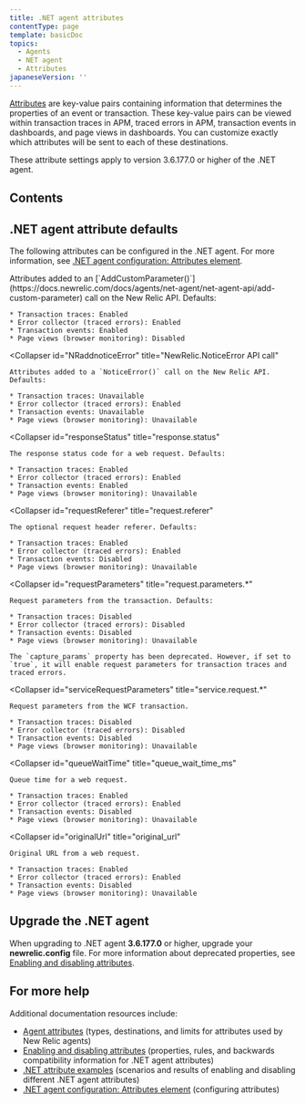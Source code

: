 ```yaml
---
title: .NET agent attributes
contentType: page
template: basicDoc
topics:
  - Agents
  - NET agent
  - Attributes
japaneseVersion: ''
---
```


[Attributes](/docs/features/agent-attributes) are key-value pairs containing information that determines the properties of an event or transaction. These key-value pairs can be viewed within transaction traces in APM, traced errors in APM, transaction events in dashboards, and page views in dashboards. You can customize exactly which attributes will be sent to each of these destinations.

These attribute settings apply to version 3.6.177.0 or higher of the .NET agent.

## Contents

## .NET agent attribute defaults

The following attributes can be configured in the .NET agent. For more information, see [.NET agent configuration: Attributes element](/docs/agents/net-agent/installation-configuration/net-agent-configuration#agent-attributes).

<CollapserGroup>
  <Collapser
    id="NRaddCustomParameter"
    title="NewRelic.AddCustomParameter API call"
  >
    Attributes added to an [`AddCustomParameter()`](https://docs.newrelic.com/docs/agents/net-agent/net-agent-api/add-custom-parameter) call on the New Relic API. Defaults:

    * Transaction traces: Enabled
    * Error collector (traced errors): Enabled
    * Transaction events: Enabled
    * Page views (browser monitoring): Disabled
  </Collapser>

  <Collapser
    id="NRaddnoticeError"
    title="NewRelic.NoticeError API call"
  >
    Attributes added to a `NoticeError()` call on the New Relic API. Defaults:

    * Transaction traces: Unavailable
    * Error collector (traced errors): Enabled
    * Transaction events: Unavailable
    * Page views (browser monitoring): Unavailable
  </Collapser>

  <Collapser
    id="responseStatus"
    title="response.status"
  >
    The response status code for a web request. Defaults:

    * Transaction traces: Enabled
    * Error collector (traced errors): Enabled
    * Transaction events: Enabled
    * Page views (browser monitoring): Unavailable
  </Collapser>

  <Collapser
    id="requestReferer"
    title="request.referer"
  >
    The optional request header referer. Defaults:

    * Transaction traces: Enabled
    * Error collector (traced errors): Enabled
    * Transaction events: Disabled
    * Page views (browser monitoring): Unavailable
  </Collapser>

  <Collapser
    id="requestParameters"
    title="request.parameters.*"
  >
    Request parameters from the transaction. Defaults:

    * Transaction traces: Disabled
    * Error collector (traced errors): Disabled
    * Transaction events: Disabled
    * Page views (browser monitoring): Unavailable

    The `capture_params` property has been deprecated. However, if set to `true`, it will enable request parameters for transaction traces and traced errors.
  </Collapser>

  <Collapser
    id="serviceRequestParameters"
    title="service.request.*"
  >
    Request parameters from the WCF transaction.

    * Transaction traces: Disabled
    * Error collector (traced errors): Disabled
    * Transaction events: Disabled
    * Page views (browser monitoring): Unavailable
  </Collapser>

  <Collapser
    id="queueWaitTime"
    title="queue_wait_time_ms"
  >
    Queue time for a web request.

    * Transaction traces: Enabled
    * Error collector (traced errors): Enabled
    * Transaction events: Disabled
    * Page views (browser monitoring): Unavailable
  </Collapser>

  <Collapser
    id="originalUrl"
    title="original_url"
  >
    Original URL from a web request.

    * Transaction traces: Enabled
    * Error collector (traced errors): Enabled
    * Transaction events: Disabled
    * Page views (browser monitoring): Unavailable
  </Collapser>
</CollapserGroup>

## Upgrade the .NET agent

When upgrading to .NET agent **3.6.177.0** or higher, upgrade your **newrelic.config** file. For more information about deprecated properties, see [Enabling and disabling attributes](/docs/agents/net-agent/attributes/enabling-disabling-attributes#deprecated).

## For more help

Additional documentation resources include:

* [Agent attributes](/docs/features/agent-attributes) (types, destinations, and limits for attributes used by New Relic agents)
* [Enabling and disabling attributes](/docs/agents/net-agent/attributes/enabling-disabling-attributes) (properties, rules, and backwards compatibility information for .NET agent attributes)
* [.NET attribute examples](/docs/agents/net-agent/attributes/net-attribute-examples) (scenarios and results of enabling and disabling different .NET agent attributes)
* [.NET agent configuration: Attributes element](/docs/agents/net-agent/installation-configuration/net-agent-configuration) (configuring attributes)
